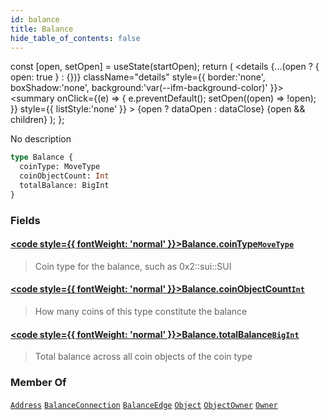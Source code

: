 ```yaml
---
id: balance
title: Balance
hide_table_of_contents: false
---
```









  const [open, setOpen] = useState(startOpen);
  return (
    <details {...(open ? { open: true } : {})} className="details" style={{ border:'none', boxShadow:'none', background:'var(--ifm-background-color)' }}>
      <summary
        onClick={(e) => {
          e.preventDefault();
          setOpen((open) => !open);
        }}
        style={{ listStyle:'none' }}
      >
      {open ? dataOpen : dataClose}
      </summary>
      {open && children}
    </details>
  );
};








No description


```graphql
type Balance {
  coinType: MoveType
  coinObjectCount: Int
  totalBalance: BigInt
}
```




### Fields

#### [<code style={{ fontWeight: 'normal' }}>Balance.<b>coinType</b></code>](#)<Bullet />[`MoveType`](/references/sui-api/graphql/reference/objects/move-type) <Badge class="badge badge--secondary" text="object"/> 
> 
> 
> Coin type for the balance, such as 0x2::sui::SUI
> 

#### [<code style={{ fontWeight: 'normal' }}>Balance.<b>coinObjectCount</b></code>](#)<Bullet />[`Int`](/references/sui-api/graphql/reference/scalars/int) <Badge class="badge badge--secondary" text="scalar"/> 
> 
> 
> How many coins of this type constitute the balance
> 

#### [<code style={{ fontWeight: 'normal' }}>Balance.<b>totalBalance</b></code>](#)<Bullet />[`BigInt`](/references/sui-api/graphql/reference/scalars/big-int) <Badge class="badge badge--secondary" text="scalar"/> 
> 
> 
> Total balance across all coin objects of the coin type
> 



### Member Of

[`Address`](/references/sui-api/graphql/reference/objects/address)  <Badge class="badge badge--secondary" text="object"/><Bullet />[`BalanceConnection`](/references/sui-api/graphql/reference/objects/balance-connection)  <Badge class="badge badge--secondary" text="object"/><Bullet />[`BalanceEdge`](/references/sui-api/graphql/reference/objects/balance-edge)  <Badge class="badge badge--secondary" text="object"/><Bullet />[`Object`](/references/sui-api/graphql/reference/objects/object)  <Badge class="badge badge--secondary" text="object"/><Bullet />[`ObjectOwner`](/references/sui-api/graphql/reference/interfaces/object-owner)  <Badge class="badge badge--secondary" text="interface"/><Bullet />[`Owner`](/references/sui-api/graphql/reference/objects/owner)  <Badge class="badge badge--secondary" text="object"/>

